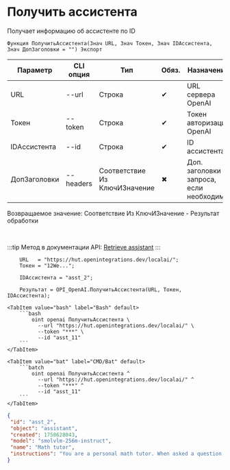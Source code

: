 ﻿---
sidebar_position: 3
description: Получить ассистента и другие функции для работы с OpenAI в Открытом пакете интеграций - бесплатной open-source библиотеке интеграций для 1С:Предприятие 8, OneScript и CLI
keywords: [1C, 1С, 1С:Предприятие, 1С:Предприятие 8.3, API, Интеграция, Сервисы, Обмен, OneScript, CLI, OpenAI]
---


# Получить ассистента
 Получает информацию об ассистенте по ID



`Функция ПолучитьАссистента(Знач URL, Знач Токен, Знач IDАссистента, Знач ДопЗаголовки = "") Экспорт`

  | Параметр | CLI опция | Тип | Обяз. | Назначение |
  |-|-|-|-|-|
  | URL | --url | Строка | &#x2714; | URL сервера OpenAI |
  | Токен | --token | Строка | &#x2714; | Токен авторизации OpenAI |
  | IDАссистента | --id | Строка | &#x2714; | ID ассистента |
  | ДопЗаголовки | --headers | Соответствие Из КлючИЗначение | &#x2716; | Доп. заголовки запроса, если необходимо |

  
  Возвращаемое значение:   Соответствие Из КлючИЗначение - Результат обработки

<br/>

:::tip
Метод в документации API: [Retrieve assistant](https://platform.openai.com/docs/api-reference/assistants/getAssistant)
:::
<br/>


```bsl title="Пример использования для 1С:Предприятие/OneScript"
    URL   = "https://hut.openintegrations.dev/localai/";
    Токен = "12We...";

    IDАссистента = "asst_2";

    Результат = OPI_OpenAI.ПолучитьАссистента(URL, Токен, IDАссистента);
```
    

 <Tabs>
  
    <TabItem value="bash" label="Bash" default>
        ```bash
            oint openai ПолучитьАссистента \
              --url "https://hut.openintegrations.dev/localai/" \
              --token "***" \
              --id "asst_11"
        ```
    </TabItem>
  
    <TabItem value="bat" label="CMD/Bat" default>
        ```batch
            oint openai ПолучитьАссистента ^
              --url "https://hut.openintegrations.dev/localai/" ^
              --token "***" ^
              --id "asst_11"
        ```
    </TabItem>
</Tabs>


```json title="Результат"
{
 "id": "asst_2",
 "object": "assistant",
 "created": 1758628043,
 "model": "smolvlm-256m-instruct",
 "name": "Math tutor",
 "instructions": "You are a personal math tutor. When asked a question, write and run Python code to answer the question."
}
```
